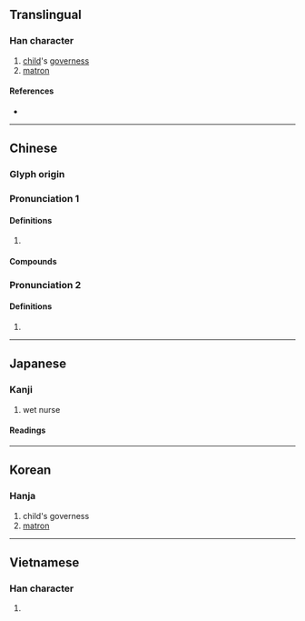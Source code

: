 {{character info/new}}
==Translingual==

===Han character===
{{Han char|rn=38|rad=女|as=05|sn=8|four=47450|canj=VWYI|ids=⿰女母}}

# [[child]]'s [[governess]]
# [[matron]]

====References====
* {{Han ref|kx=0258.090|dkj=06159|dj=0523.150|hdz=21041.130|uh=59C6|ud=22982|bh=A969|bd=43369}}

----

==Chinese==
{{zh-forms}}

===Glyph origin===
{{Han etym}}

===Pronunciation 1===
{{zh-pron
|m=mǔ
|c=mou5
|h=pfs=mê
|md=
|mn=qz:bió/xm,zz:bó͘/qz,xm:bú/twvk,zz:bó/ḿ
|mn_note=bió/bó͘ - literary; bú/bó - vernacular; ḿ - vernacular (俗)
|mna=Taiwanese-The_Vowel_m2.ogg
|mn-t=m2
|w=
|mc=y
|oc=y
|cat=
}}

====Definitions====
{{zh-hanzi}}

# {{rfdef|zh}}

====Compounds====
{{zh-der|媬姆|大姆|大姆子|姆嬸|保姆|山姆叔叔|姆姆|哈姆雷特|歐姆|歐姆定律|阿姆|西姆孫線|萊姆果|褓姆|蘭姆酒|萊姆酒|阿姆河|阿薩姆}}

===Pronunciation 2===
{{zh-pron
|m=m̄,mū
|cat=
}}

====Definitions====
{{zh-hanzi}}

# {{zh-only|姆媽}}

----

==Japanese==

===Kanji===
{{ja-kanji|grade=uc|rs=女05}}

# wet nurse

====Readings====
{{ja-readings
|goon=も
|kanon=ぼ
|kun=うば-, かしずき
}}

----

==Korean==

===Hanja===
{{ko-hanja|hangeul=모|rv=mo|mr=mo}}

# child's governess
# [[matron]]

----

==Vietnamese==

===Han character===
{{vi-hantu|[[mỗ]], [[mẫu]]|rs=女05}}

# {{defn|lang=vi|sort=女05}}